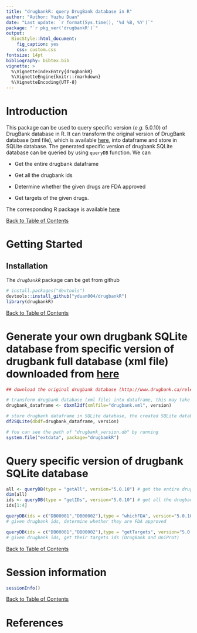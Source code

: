 ```yaml
---
title: "drugbankR: query DrugBank database in R"
author: "Author: Yuzhu Duan"
date: "Last update: `r format(Sys.time(), '%d %B, %Y')`"
package: "`r pkg_ver('drugbankR')`"
output: 
  BiocStyle::html_document:
    fig_caption: yes
    css: custom.css 
fontsize: 14pt
bibliography: bibtex.bib
vignette: >
  %\VignetteIndexEntry{drugbankR}
  %\VignetteEngine{knitr::rmarkdown}
  %\VignetteEncoding{UTF-8}
---
```



# Introduction 
This package can be used to query specific version (*e.g.* 5.0.10) of DrugBank database in R. It can transform the original version of DrugBank database (xml file), which is available [here](http://www.drugbank.ca/releases/latest), into dataframe and store in SQLite database. The generated specific version of drugbank SQLite database can be queried by using `queryDB` function. We can

* Get the entire drugbank dataframe

* Get all the drugbank ids

* Determine whether the given drugs are FDA approved

* Get targets of the given drugs.

The corresponding R package is available <a href="https://github.com/yduan004/drugbankR">here</a>

<div align="right">[Back to Table of Contents]()</div>

# Getting Started

## Installation

The _`drugbankR`_ package can be get from github

```r
# install.packages("devtools")
devtools::install_github("yduan004/drugbankR")
library(drugbankR)
```
<div align="right">[Back to Table of Contents]()</div>

# Generate your own drugbank SQLite database from specific version of drugbank full database (xml file) downloaded from [here](http://www.drugbank.ca/releases/latest)

```r
## download the original drugbank database (http://www.drugbank.ca/releases/latest) (xml file) into your current directory and rename as drugbank.xml 

# transform drugbank database (xml file) into dataframe, this may take about 20 minutes. Argument version is the version of downloaded xml file. We currently have version 5.0.10
drugbank_dataframe <- dbxml2df(xmlfile="drugbank.xml", version) 

# store drugbank dataframe in SQLite database, the created SQLite database (drugbank_version.db) is under "extdata" directory of "drugbankR" package.
df2SQLite(dbdf=drugbank_dataframe, version)

# You can see the path of "drugbank_version.db" by running
system.file("extdata", package="drugbankR")
```

# Query specific version of drugbank SQLite database

```r
all <- queryDB(type = "getAll", version="5.0.10") # get the entire drugbank dataframe
dim(all)
ids <- queryDB(type = "getIDs", version="5.0.10") # get all the drugbank ids
ids[1:4]

queryDB(ids = c("DB00001","DB00002"),type = "whichFDA", version="5.0.10") 
# given drugbank ids, determine whether they are FDA approved

queryDB(ids = c("DB00001","DB00002"),type = "getTargets", version="5.0.10") 
# given drugbank ids, get their targets ids (DrugBank and UniProt)
```

<div align="right">[Back to Table of Contents]()</div>

# Session information

```r
sessionInfo()
```
<div align="right">[Back to Table of Contents]()</div>

# References
